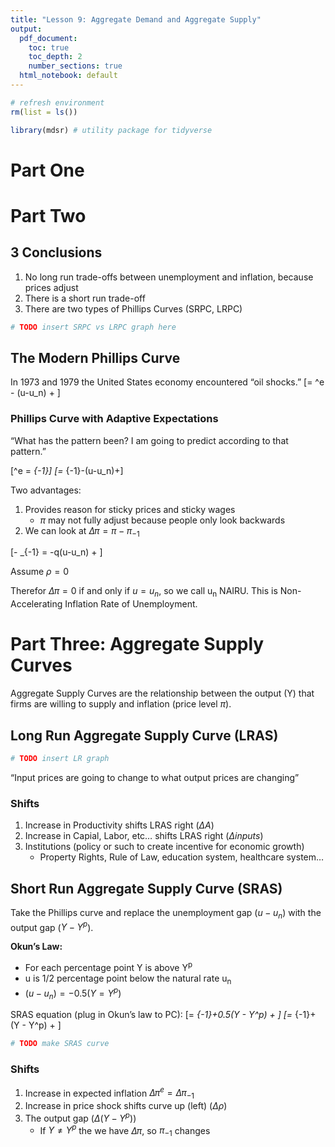 ```yaml
---
title: "Lesson 9: Aggregate Demand and Aggregate Supply"
output:
  pdf_document: 
    toc: true
    toc_depth: 2
    number_sections: true
  html_notebook: default
---
```


```r
# refresh environment
rm(list = ls())

library(mdsr) # utility package for tidyverse
```

# Part One

# Part Two


## 3 Conclusions

1. No long run trade-offs between unemployment and inflation, because prices adjust
2. There is a short run trade-off
3. There are two types of Phillips Curves (SRPC, LRPC)

```r
# TODO insert SRPC vs LRPC graph here
```

## The Modern Phillips Curve

In 1973 and 1979 the United States economy encountered "oil shocks."
\[\pi = \pi^e - \omega(u-u_n) + \rho\]

### Phillips Curve with Adaptive Expectations

"What has the pattern been? I am going to predict according to that pattern."

\[\pi^e = \pi_{-1}\]
\[\pi = \pi_{-1}-\omega(u-u_n)+\rho\]

Two advantages:

1. Provides reason for sticky prices and sticky wages
    + $\pi$ may not fully adjust because people only look backwards
2. We can look at $\Delta\pi = \pi - \pi_{-1}$

\[\pi - \pi_{-1} = -q(u-u_n) + \rho\]

Assume $\rho = 0$

Therefor $\Delta\pi = 0$ if and only if $u = u_n$, so we call u~n~ NAIRU. This is
Non-Accelerating Inflation Rate of Unemployment.

# Part Three: Aggregate Supply Curves

Aggregate Supply Curves are the relationship between the output (Y) that firms
are willing to supply and inflation (price level $\pi$).

## Long Run Aggregate Supply Curve (LRAS)
```r
# TODO insert LR graph
```

"Input prices are going to change to what output prices are changing"

### Shifts

1. Increase in Productivity shifts LRAS right ($\Delta A$)
2. Increase in Capial, Labor, etc... shifts LRAS right ($\Delta inputs$)
3. Institutions (policy or such to create incentive for economic growth)
    + Property Rights, Rule of Law, education system, healthcare system...

## Short Run Aggregate Supply Curve (SRAS)

Take the Phillips curve and replace the unemployment gap ($u-u_n$) with the output
gap ($Y-Y^p$).

**Okun's Law:**

* For each percentage point Y is above Y^p^
* u is 1/2 percentage point below the natural rate u~n~
* $(u - u_n) = -0.5(Y = Y^p)$

SRAS equation (plug in Okun's law to PC):
\[\pi = \pi_{-1}+0.5\omega(Y - Y^p) + \rho\]
\[\pi = \pi_{-1}+ \gamma(Y - Y^p) + \rho\]

```r
# TODO make SRAS curve
```

### Shifts

1. Increase in expected inflation $\Delta\pi^e = \Delta\pi_{-1}$
2. Increase in price shock shifts curve up (left) ($\Delta\rho$)
3. The output gap ($\Delta(Y - Y^p)$)
    + If $Y\ne Y^p$ the we have $\Delta\pi$, so $\pi_{-1}$ changes












